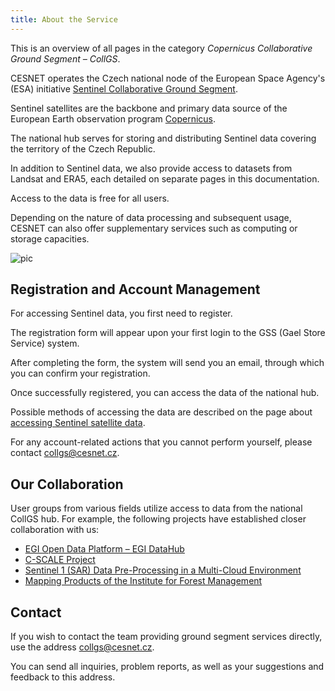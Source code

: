 ```yaml
---
title: About the Service  
---
```

This is an overview of all pages in the category *Copernicus Collaborative Ground Segment – CollGS*.  

CESNET operates the Czech national node of the European Space Agency's (ESA) initiative [Sentinel Collaborative Ground Segment](http://collgs.czechspaceportal.cz).  

Sentinel satellites are the backbone and primary data source of the European Earth observation program [Copernicus](http://copernicus.gov.cz).  

The national hub serves for storing and distributing Sentinel data covering the territory of the Czech Republic.

In addition to Sentinel data, we also provide access to datasets from Landsat and ERA5, each detailed on separate pages in this documentation.

Access to the data is free for all users.  

Depending on the nature of data processing and subsequent usage, CESNET can also offer supplementary services such as computing or storage capacities.  

![pic](/img/meta/related/collgs/sentinel-strip.jpg)

## Registration and Account Management  

For accessing Sentinel data, you first need to register.

The registration form will appear upon your first login to the GSS (Gael Store Service) system.  

After completing the form, the system will send you an email, through which you can confirm your registration.  

Once successfully registered, you can access the data of the national hub.

Possible methods of accessing the data are described on the page about [accessing Sentinel satellite data](./collgs/sentinel/sentinel/).  

For any account-related actions that you cannot perform yourself, please contact collgs@cesnet.cz.

## Our Collaboration

User groups from various fields utilize access to data from the national CollGS hub. For example, the following projects have established closer collaboration with us:  

- [EGI Open Data Platform &ndash; EGI DataHub](https://datahub.egi.eu)  
- [C-SCALE Project](https://c-scale.eu)  
- [Sentinel 1 (SAR) Data Pre-Processing in a Multi-Cloud Environment](https://github.com/SimonNtz/SAR_app)  
- [Mapping Products of the Institute for Forest Management](http://geoportal.uhul.cz/mapy/MapyDpz.html)  

## Contact  

If you wish to contact the team providing ground segment services directly, use the address collgs@cesnet.cz.  

You can send all inquiries, problem reports, as well as your suggestions and feedback to this address.  

